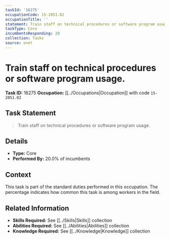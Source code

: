 ```yaml
---
taskId: '16275'
occupationCode: 15-2051.02
occupationTitle: ''
statement: Train staff on technical procedures or software program usage.
taskType: Core
incumbentsResponding: 20
collection: Tasks
source: onet
---
```

# Train staff on technical procedures or software program usage.

**Task ID:** 16275
**Occupation:** [[../Occupations|Occupation]] with code `15-2051.02`

## Task Statement

> Train staff on technical procedures or software program usage.

## Details

- **Type:** Core
- **Performed By:** 20.0% of incumbents

## Context

This task is part of the standard duties performed in this occupation. The percentage indicates how common this task is among workers in the field.

## Related Information

- **Skills Required:** See [[../Skills|Skills]] collection
- **Abilities Required:** See [[../Abilities|Abilities]] collection
- **Knowledge Required:** See [[../Knowledge|Knowledge]] collection
